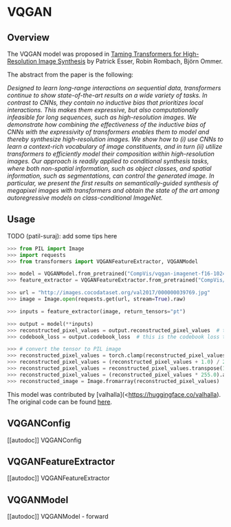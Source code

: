 <!--Copyright 2022 The HuggingFace Team. All rights reserved.

Licensed under the Apache License, Version 2.0 (the "License"); you may not use this file except in compliance with
the License. You may obtain a copy of the License at

http://www.apache.org/licenses/LICENSE-2.0

Unless required by applicable law or agreed to in writing, software distributed under the License is distributed on
an "AS IS" BASIS, WITHOUT WARRANTIES OR CONDITIONS OF ANY KIND, either express or implied. See the License for the
specific language governing permissions and limitations under the License.
-->

# VQGAN

## Overview

The VQGAN model was proposed in [Taming Transformers for High-Resolution Image Synthesis](https://arxiv.org/abs/2012.09841)  by Patrick Esser, Robin Rombach, Björn Ommer.

The abstract from the paper is the following:

*Designed to learn long-range interactions on sequential data, transformers continue to show state-of-the-art results on a wide variety of tasks. In contrast to CNNs, they contain no inductive bias that prioritizes local interactions. This makes them expressive, but also computationally infeasible for long sequences, such as high-resolution images. We demonstrate how combining the effectiveness of the inductive bias of CNNs with the expressivity of transformers enables them to model and thereby synthesize high-resolution images. We show how to (i) use CNNs to learn a context-rich vocabulary of image constituents, and in turn (ii) utilize transformers to efficiently model their composition within high-resolution images. Our approach is readily applied to conditional synthesis tasks, where both non-spatial information, such as object classes, and spatial information, such as segmentations, can control the generated image. In particular, we present the first results on semantically-guided synthesis of megapixel images with transformers and obtain the state of the art among autoregressive models on class-conditional ImageNet.*


## Usage

TODO (patil-suraj): add some tips here

```python
>>> from PIL import Image
>>> import requests
>>> from transformers import VQGANFeatureExtractor, VQGANModel

>>> model = VQGANModel.from_pretrained("CompVis/vqgan-imagenet-f16-1024")
>>> feature_extractor = VQGANFeatureExtractor.from_pretrained("CompVis/vqgan-imagenet-f16-1024")

>>> url = "http://images.cocodataset.org/val2017/000000039769.jpg"
>>> image = Image.open(requests.get(url, stream=True).raw)

>>> inputs = feature_extractor(image, return_tensors="pt")

>>> output = model(**inputs)
>>> reconstructed_pixel_values = output.reconstructed_pixel_values  # this is the reconstructed image
>>> codebook_loss = output.codebook_loss  # this is the codebook loss to be optimized

>>> # convert the tensor to PIL image
>>> reconstructed_pixel_values = torch.clamp(reconstructed_pixel_values.detach(), -1.0, 1.0)
>>> reconstructed_pixel_values = (reconstructed_pixel_values + 1.0) / 2.0
>>> reconstructed_pixel_values = reconstructed_pixel_values.transpose(1, 2, 0).cpu().numpy()
>>> reconstructed_pixel_values = (reconstructed_pixel_values * 255.0).astype(np.uint8)
>>> reconstructed_image = Image.fromarray(reconstructed_pixel_values)
```

This model was contributed by [valhalla](<https://huggingface.co/valhalla). The original code can be found [here](https://github.com/CompVis/taming-transformers).

## VQGANConfig

[[autodoc]] VQGANConfig


## VQGANFeatureExtractor

[[autodoc]] VQGANFeatureExtractor


## VQGANModel

[[autodoc]] VQGANModel
    - forward
